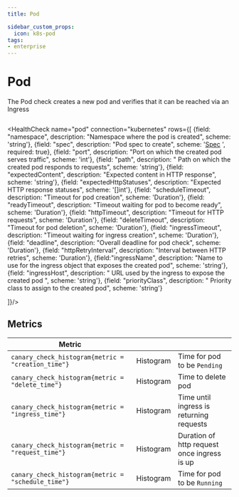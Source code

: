 ```yaml
---
title: Pod

sidebar_custom_props:
  icon: k8s-pod
tags:
- enterprise
---
```


# <Icon name="k8s-pod" /> Pod

The Pod check creates a new pod and verifies that it can be reached via an Ingress

```yaml title="tcp.yaml"  file=<rootDir>/modules/canary-checker/fixtures/k8s/pod_pass.yaml
```

<HealthCheck name="pod" connection="kubernetes"  rows={[
{field: "namespace", description: "Namespace where the pod is created", scheme: 'string'},
{field: "spec", description: "Pod spec to create", scheme: '[Spec](https://kubernetes.io/docs/reference/generated/kubernetes-api/v1.20/#podspec-v1-core) ', required: true},
{field: "port", description: "Port on which the created pod serves traffic", scheme: 'int'},
{field: "path", description: " Path on which the created pod responds to requests", scheme: 'string'},
{field: "expectedContent", description: "Expected content in HTTP response", scheme: 'string'},
{field: "expectedHttpStatuses", description: "Expected HTTP response statuses", scheme: '[]int'},
{field: "scheduleTimeout", description: "Timeout for pod creation", scheme: 'Duration'},
{field: "readyTimeout", description: "Timeout waiting for pod to become ready", scheme: 'Duration'},
{field: "httpTimeout", description: "Timeout for HTTP requests", scheme: 'Duration'},
{field: "deleteTimeout", description: "Timeout for pod deletion", scheme: 'Duration'},
{field: "ingressTimeout", description: "Timeout waiting for ingress creation", scheme: 'Duration'},
{field: "deadline", description: "Overall deadline for pod check", scheme: 'Duration'},
{field: "httpRetryInterval", description: "Interval between HTTP retries", scheme: 'Duration'},
{field:"ingressName", description: "Name to use for the ingress object that exposes the created pod", scheme: 'string'},
{field: "ingressHost", description: " URL used by the ingress to expose the created pod ", scheme: 'string'},
{field: "priorityClass", description: " Priority class to assign to the created pod", scheme: 'string'}


]}/>




## Metrics

| **Metric**                                     |           |                                             |
| ---------------------------------------------- | --------- | ------------------------------------------- |
| `canary_check_histogram{metric = "creation_time"}` | Histogram | Time for pod to be `Pending`                |
| `canary_check_histogram{metric = "delete_time"}`   | Histogram | Time to delete pod                          |
| `canary_check_histogram{metric = "ingress_time"}`  | Histogram | Time until ingress is returning requests    |
| `canary_check_histogram{metric = "request_time"}`  | Histogram | Duration of http request once ingress is up |
| `canary_check_histogram{metric = "schedule_time"} `| Histogram | Time for pod to be `Running`                |
